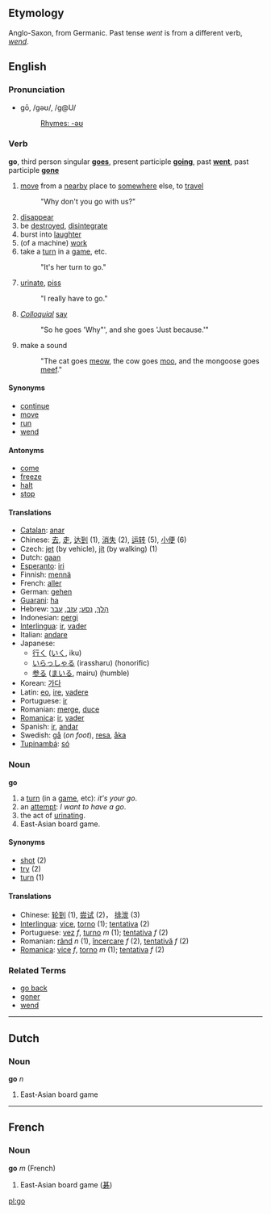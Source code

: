 ==Etymology==
Anglo-Saxon, from Germanic.  Past tense ''went'' is from a different verb, ''[[wend]]''.

==English==
=== Pronunciation ===
*gō, /gəʊ/, /g@U/
*:[[Rhymes:English:-əʊ|Rhymes: -əʊ]]

=== Verb ===
'''go''', third person singular '''[[goes]]''', present participle '''[[going]]''', past '''[[went]]''', past participle '''[[gone]]'''

# [[move]] from a [[nearby]] place to [[somewhere]] else, to [[travel]]
#: "Why don't you go with us?"
# [[disappear]]
# be [[destroyed]], [[disintegrate]]
# burst into [[laughter]]
# (of a machine) [[work]]
# take a [[turn]] in a [[game]], etc.
#: "It's her turn to go."
# [[urinate]], [[piss]]
#: "I really have to go."
# ''[[Colloquial]]'' [[say]]
#: "So he goes 'Why"', and she goes 'Just because.'"
# make a sound
#: "The cat goes [[meow]], the cow goes [[moo]], and the mongoose goes [[meef]]."


==== Synonyms ====
*[[continue]]
*[[move]]
*[[run]]
*[[wend]]

==== Antonyms ====
*[[come]]
*[[freeze]]
*[[halt]]
*[[stop]]

==== Translations ====
*[[Catalan]]: [[anar]]
*Chinese: [[去]], [[走]], [[达到]] (1), [[消失]] (2), [[运转]] (5), [[小便]] (6)
*Czech: [[jet]] (by vehicle), [[jít]] (by walking) (1) 
*Dutch: [[gaan]]
*[[Esperanto]]: [[iri]]
*Finnish: [[mennä]]
*French: [[aller]]
*German: [[gehen]]
*[[Guarani]]: [[ha]]
*Hebrew: [[הלך|הָלַךְ]], [[נסע|נָסַע]]; [[עזב|עָזַב]], [[עבר|עָבַר]]
*Indonesian: [[pergi]]
*[[Interlingua]]: [[ir]], [[vader]]
*Italian: [[andare]]
*Japanese: 
** [[行く]] ([[いく]], iku)
** [[いらっしゃる]] (irassharu) (honorific)
** [[参る]] ([[まいる]], mairu) (humble)
*Korean: [[가다]]
*Latin: [[eo]], [[ire]], [[vadere]]
*Portuguese: [[ir]]
*Romanian: [[merge]], [[duce]]
*[[Romanica]]: [[ir]], [[vader]]
*Spanish: [[ir]], [[andar]]
*Swedish: [[gå]] (''on foot''), [[resa]], [[åka]]
*[[Tupinambá]]: [[só]]

=== Noun ===
'''go'''

# a [[turn]] (in a [[game]], etc): ''it's your go''.
# an [[attempt]]: ''I want to have a go''.
# the act of [[urinate|urinating]].
# East-Asian board game.

====Synonyms====
*[[shot]] (2)
*[[try]] (2)
*[[turn]] (1)

==== Translations ====
*Chinese: [[轮到]] (1), [[尝试]] (2)， [[排泄]] (3)
*[[Interlingua]]: [[vice]], [[torno]] (1); [[tentativa]] (2)
*Portuguese: [[vez]] ''f'', [[turno]] ''m'' (1); [[tentativa]] ''f'' (2)
*Romanian: [[rând]] ''n'' (1), [[încercare]] ''f'' (2), [[tentativă]] ''f'' (2)
*[[Romanica]]: [[vice]] ''f'', [[torno]] ''m'' (1); [[tentativa]] ''f'' (2)

===Related Terms===
*[[go back]]
*[[goner]]
*[[wend]]

----

== Dutch ==
=== Noun ===
'''go''' ''n''

# East-Asian board game

----

== French ==
=== Noun ===
'''go''' ''m'' (French)

# East-Asian board game ([[碁]])

[[pl:go]]
